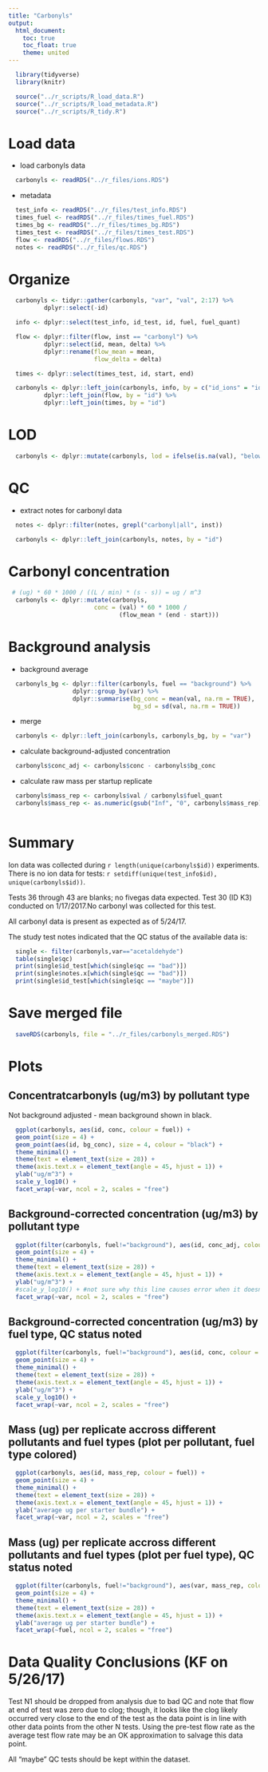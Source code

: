 ```yaml
---
title: "Carbonyls"
output:
  html_document:
    toc: true
    toc_float: true
    theme: united
---
```


```r
  library(tidyverse)
  library(knitr)
```

```r
  source("../r_scripts/R_load_data.R")
  source("../r_scripts/R_load_metadata.R")
  source("../r_scripts/R_tidy.R")
```

# Load data

* load carbonyls data

```r
  carbonyls <- readRDS("../r_files/ions.RDS")
```

* metadata

```r
  test_info <- readRDS("../r_files/test_info.RDS")
  times_fuel <- readRDS("../r_files/times_fuel.RDS")
  times_bg <- readRDS("../r_files/times_bg.RDS")
  times_test <- readRDS("../r_files/times_test.RDS")
  flow <- readRDS("../r_files/flows.RDS")
  notes <- readRDS("../r_files/qc.RDS")
```

# Organize

```r
  carbonyls <- tidyr::gather(carbonyls, "var", "val", 2:17) %>%
          dplyr::select(-id)

  info <- dplyr::select(test_info, id_test, id, fuel, fuel_quant)

  flow <- dplyr::filter(flow, inst == "carbonyl") %>%
          dplyr::select(id, mean, delta) %>%
          dplyr::rename(flow_mean = mean,
                        flow_delta = delta)

  times <- dplyr::select(times_test, id, start, end)

  carbonyls <- dplyr::left_join(carbonyls, info, by = c("id_ions" = "id_test")) %>%
          dplyr::left_join(flow, by = "id") %>%
          dplyr::left_join(times, by = "id")
```

# LOD

```r
  carbonyls <- dplyr::mutate(carbonyls, lod = ifelse(is.na(val), "below", "above"))
```

# QC

* extract notes for carbonyl data

```r
  notes <- dplyr::filter(notes, grepl("carbonyl|all", inst))

  carbonyls <- dplyr::left_join(carbonyls, notes, by = "id")
```

# Carbonyl concentration

```r
 # (ug) * 60 * 1000 / ((L / min) * (s - s)) = ug / m^3
  carbonyls <- dplyr::mutate(carbonyls, 
                        conc = (val) * 60 * 1000 /
                               (flow_mean * (end - start)))
```

# Background analysis

*  background average

```r
  carbonyls_bg <- dplyr::filter(carbonyls, fuel == "background") %>%
                  dplyr::group_by(var) %>%
                  dplyr::summarise(bg_conc = mean(val, na.rm = TRUE),
                                   bg_sd = sd(val, na.rm = TRUE))
```

* merge

```r
  carbonyls <- dplyr::left_join(carbonyls, carbonyls_bg, by = "var")
```

* calculate background-adjusted concentration

```r
  carbonyls$conc_adj <- carbonyls$conc - carbonyls$bg_conc
```

* calculate raw mass per startup replicate

```r
  carbonyls$mass_rep <- carbonyls$val / carbonyls$fuel_quant
  carbonyls$mass_rep <- as.numeric(gsub("Inf", "0", carbonyls$mass_rep))
  
```

# Summary

Ion data was collected during `r length(unique(carbonyls$id))` experiments. There is no ion data for tests: `r setdiff(unique(test_info$id), unique(carbonyls$id))`.

Tests 36 through 43 are blanks; no fivegas data expected.
Test 30 (ID K3) conducted on 1/17/2017.No carbonyl was collected for this test.

All carbonyl data is present as expected as of 5/24/17.

The study test notes indicated that the QC status of the available data is:

```r
  single <- filter(carbonyls,var=="acetaldehyde")
  table(single$qc) 
  print(single$id_test[which(single$qc == "bad")])
  print(single$notes.x[which(single$qc == "bad")])
  print(single$id_test[which(single$qc == "maybe")])
```


# Save merged file

```r
  saveRDS(carbonyls, file = "../r_files/carbonyls_merged.RDS")
```

# Plots

## Concentratcarbonyls (ug/m3) by pollutant type

Not background adjusted -  mean background shown in black.

```r
  ggplot(carbonyls, aes(id, conc, colour = fuel)) +
  geom_point(size = 4) +
  geom_point(aes(id, bg_conc), size = 4, colour = "black") +
  theme_minimal() +
  theme(text = element_text(size = 28)) +
  theme(axis.text.x = element_text(angle = 45, hjust = 1)) +
  ylab("ug/m^3") +
  scale_y_log10() +
  facet_wrap(~var, ncol = 2, scales = "free")
```

## Background-corrected concentration (ug/m3) by pollutant type

```r
  ggplot(filter(carbonyls, fuel!="background"), aes(id, conc_adj, colour = fuel)) +
  geom_point(size = 4) +
  theme_minimal() +
  theme(text = element_text(size = 28)) +
  theme(axis.text.x = element_text(angle = 45, hjust = 1)) +
  ylab("ug/m^3") +
  #scale_y_log10() + #not sure why this line causes error when it doesn't on previous and following graph...
  facet_wrap(~var, ncol = 2, scales = "free")
```

## Background-corrected concentration (ug/m3) by fuel type, QC status noted

```r
  ggplot(filter(carbonyls, fuel!="background"), aes(id, conc, colour = qc)) +
  geom_point(size = 4) +
  theme_minimal() +
  theme(text = element_text(size = 28)) +
  theme(axis.text.x = element_text(angle = 45, hjust = 1)) +
  ylab("ug/m^3") +
  scale_y_log10() +
  facet_wrap(~var, ncol = 2, scales = "free")
```

## Mass (ug) per replicate accross different pollutants and fuel types (plot per pollutant, fuel type colored) 

```r
  ggplot(carbonyls, aes(id, mass_rep, colour = fuel)) +
  geom_point(size = 4) +
  theme_minimal() +
  theme(text = element_text(size = 28)) +
  theme(axis.text.x = element_text(angle = 45, hjust = 1)) +
  ylab("average ug per starter bundle") +
  facet_wrap(~var, ncol = 2, scales = "free")
```

## Mass (ug) per replicate accross different pollutants and fuel types (plot per fuel type), QC status noted
```r
  ggplot(filter(carbonyls, fuel!="background"), aes(var, mass_rep, colour = qc)) +
  geom_point(size = 4) +
  theme_minimal() +
  theme(text = element_text(size = 28)) +
  theme(axis.text.x = element_text(angle = 45, hjust = 1)) +
  ylab("average ug per starter bundle") +
  facet_wrap(~fuel, ncol = 2, scales = "free")
```

# Data Quality Conclusions (KF on 5/26/17)

Test N1 should be dropped from analysis due to bad QC and note that flow at end of test was zero due to clog; though, it looks like the clog likely occurred very close to the end of the test as the data point is in line with other data points from the other N tests. Using the pre-test flow rate as the average test flow rate may be an OK approximation to salvage this data point.

All "maybe" QC tests should be kept within the dataset.
